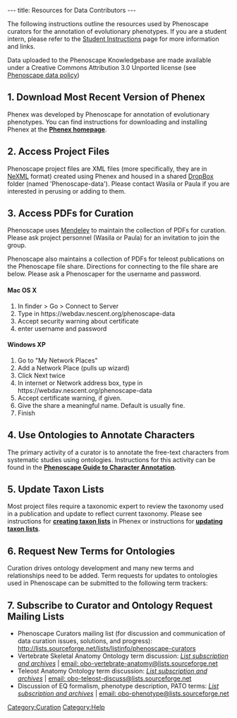 ---
title: Resources for Data Contributors
---

The following instructions outline the resources used by Phenoscape curators for the annotation of evolutionary phenotypes.  If you are a student intern, please refer to the [http://phenoscape.org/wiki/Student_Instructions Student Instructions] page for more information and links.

Data uploaded to the Phenoscape Knowledgebase are made available under a Creative Commons Attribution 3.0 Unported license (see [http://phenoscape.org/wiki/Phenoscape_data_policy Phenoscape data policy])

==1. Download Most Recent Version of Phenex==

Phenex was developed by Phenoscape for annotation of evolutionary phenotypes.  You can find instructions for downloading and installing Phenex at the [[Phenex|'''Phenex homepage''']].

==2. Access Project Files==

Phenoscape project files are XML files (more specifically, they are in [http://nexml.org NeXML] format) created using Phenex and housed in a shared [http://www.dropbox.com DropBox] folder (named 'Phenoscape-data').  Please contact Wasila or Paula if you are interested in perusing or adding to them.

==3. Access PDFs for Curation ==

Phenoscape uses [http://www.mendeley.com/ Mendeley] to maintain the collection of PDFs for curation. Please ask project personnel (Wasila or Paula) for an invitation to join the group.

Phenoscape also maintains a collection of PDFs for teleost publications on the Phenoscape file share. Directions for connecting to the file share are below.  Please ask a Phenoscaper for the username and password.

====Mac OS X====
# In finder > Go > Connect to Server
# Type in <nowiki>https://webdav.nescent.org/phenoscape-data</nowiki>
# Accept security warning about certificate
# enter username and password

====Windows XP====
# Go to "My Network Places"
# Add a Network Place (pulls up wizard)
# Click Next twice
# In internet or Network address box, type in <nowiki>https://webdav.nescent.org/phenoscape-data</nowiki>
# Accept certificate warning, if given.
# Give the share a meaningful name. Default is usually fine.
# Finish

==4. Use Ontologies to Annotate Characters ==

The primary activity of a curator is to annotate the free-text characters from systematic studies using ontologies.  Instructions for this activity can be found in the [[Guide to Character Annotation | '''Phenoscape Guide to Character Annotation''']].

==5. Update Taxon Lists==

Most project files require a taxonomic expert to review the taxonomy used in a publication and update to reflect current taxonomy. Please see instructions for [[Creating Taxon Lists| '''creating taxon lists''']] in Phenex or instructions for [[Update Taxon Lists| '''updating taxon lists''']].

==6. Request New Terms for Ontologies==

Curation drives ontology development and many new terms and relationships need to be added. Term requests for updates to ontologies used in Phenoscape can be submitted to the following term trackers:

==7. Subscribe to Curator and Ontology Request Mailing Lists ==
* Phenoscape Curators mailing list (for discussion and communication of data curation issues, solutions, and progress):  http://lists.sourceforge.net/lists/listinfo/phenoscape-curators
* Vertebrate Skeletal Anatomy Ontology term discussion: ''[https://lists.sourceforge.net/lists/listinfo/obo-vertebrate-anatomy List subscription and archives]'' | [mailto:obo-vertebrate-discuss%40lists%2e.sourceforge%2enet email: obo-vertebrate-anatomy@lists.sourceforge.net]
* Teleost Anatomy Ontology term discussion: ''[https://lists.sourceforge.net/lists/listinfo/obo-teleost-discuss List subscription and archives]'' | [mailto:obo-teleost-discuss%40lists%2e.sourceforge%2enet email: obo-teleost-discuss&#64;lists&#46;sourceforge&#46;net]
* Discussion of EQ formalism, phenotype description, PATO terms:  ''[https://lists.sourceforge.net/mailman/listinfo/obo-phenotype List subscription and archives]'' | [mailto:obo-phenotype%40lists%2e.sourceforge%2enet email: obo-phenotype@lists&#46;sourceforge&#46;net]

[[Category:Curation]]
[[Category:Help]]